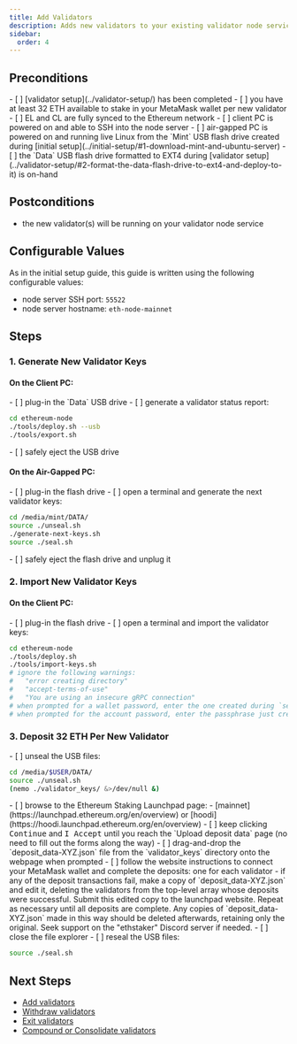 ```yaml
---
title: Add Validators
description: Adds new validators to your existing validator node service using an existing mnemonic.
sidebar:
  order: 4
---
```


<ResetButton />

## Preconditions
<Checklist name="precondition">
- [ ] [validator setup](../validator-setup/) has been completed
- [ ] you have at least 32 ETH available to stake in your MetaMask wallet per new validator
- [ ] EL and CL are fully synced to the Ethereum network
- [ ] client PC is powered on and able to SSH into the node server
- [ ] air-gapped PC is powered on and running live Linux from the `Mint` USB flash drive created during [initial setup](../initial-setup/#1-download-mint-and-ubuntu-server)
- [ ] the `Data` USB flash drive formatted to EXT4 during [validator setup](../validator-setup/#2-format-the-data-flash-drive-to-ext4-and-deploy-to-it) is on-hand
</Checklist>

## Postconditions
- the new validator(s) will be running on your validator node service

## Configurable Values
As in the initial setup guide, this guide is written using the following configurable values:
- node server SSH port: `55522`
- node server hostname: `eth-node-mainnet`

## Steps

### 1. Generate New Validator Keys

#### On the Client PC:
<Checklist name="generate-new-validator-keys-1">
- [ ] plug-in the `Data` USB drive
- [ ] generate a validator status report:
</Checklist>

  ```bash
  cd ethereum-node
  ./tools/deploy.sh --usb
  ./tools/export.sh
  ```
<Checklist name="generate-new-validator-keys-2">
- [ ] safely eject the USB drive
</Checklist>

#### On the Air-Gapped PC:
<Checklist name="generate-new-validator-keys-3">
- [ ] plug-in the flash drive
- [ ] open a terminal and generate the next validator keys:
</Checklist>

```bash
cd /media/mint/DATA/
source ./unseal.sh
./generate-next-keys.sh
source ./seal.sh
```
<Checklist name="generate-new-validator-keys-4">
- [ ] safely eject the flash drive and unplug it
</Checklist>

### 2. Import New Validator Keys

#### On the Client PC:
<Checklist name="import-new-validator-keys-1">
- [ ] plug-in the flash drive
- [ ] open a terminal and import the validator keys:
</Checklist>

```bash
cd ethereum-node
./tools/deploy.sh
./tools/import-keys.sh
# ignore the following warnings: 
#   "error creating directory"
#   "accept-terms-of-use"
#   "You are using an insecure gRPC connection"
# when prompted for a wallet password, enter the one created during `set-wallet-password.sh` during initial validator setup
# when prompted for the account password, enter the passphrase just created during `generate-next-keys.sh`
```

### 3. Deposit 32 ETH Per New Validator
<Checklist name="deposit-32-eth-per-new-validator-1">
- [ ] unseal the USB files:
</Checklist>

  ```bash
  cd /media/$USER/DATA/
  source ./unseal.sh
  (nemo ./validator_keys/ &>/dev/null &)
  ```
<Checklist name="deposit-32-eth-per-new-validator-2">
- [ ] browse to the Ethereum Staking Launchpad page:
	- [mainnet](https://launchpad.ethereum.org/en/overview) or [hoodi](https://hoodi.launchpad.ethereum.org/en/overview)
- [ ] keep clicking <kbd>Continue</kbd> and <kbd>I Accept</kbd> until you reach the `Upload deposit data` page (no need to fill out the forms along the way)
- [ ] drag-and-drop the `deposit_data-XYZ.json` file from the `validator_keys` directory onto the webpage when prompted
- [ ] follow the website instructions to connect your MetaMask wallet and complete the deposits: one for each validator
	- if any of the deposit transactions fail, make a copy of `deposit_data-XYZ.json` and edit it, deleting the validators from the top-level array whose deposits were successful.  Submit this edited copy to the launchpad website.  Repeat as necessary until all deposits are complete.  Any copies of `deposit_data-XYZ.json` made in this way should be deleted afterwards, retaining only the original.  Seek support on the "ethstaker" Discord server if needed.
- [ ] close the file explorer
- [ ] reseal the USB files:
</Checklist>

  ```bash
  source ./seal.sh
  ```

## Next Steps

- [Add validators](../add-validators/)
- [Withdraw validators](../partial-withdrawal/)
- [Exit validators](../voluntary-exit/)
- [Compound or Consolidate validators](../compound_or_consolidate/)
